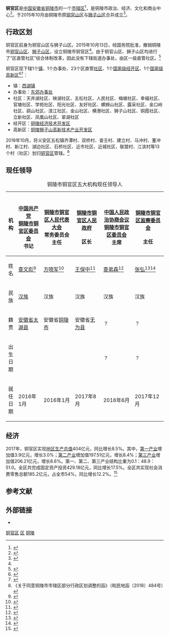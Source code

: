 {{Infobox China County
|county          = 铜官区
|Photo           = File:城区景色 - panoramio.jpg
|imagesize       = 260px
|Photoname       = 
|nickname        = 
|Othername       = 
|Oldname         = 
|nameorigin      = 铜官山
|map             = 
|mapsize         = 
|map_caption     = 
|Belong          = [[安徽省|安徽省]][[铜陵市|铜陵市]]
|Types           = [[市辖区|市辖区]]
|admincode       = 340705
|founded         = 2015年
|neighbor        = 
|seat            = 乌木山社区木鱼山大道666号
|officerTitle    = 区委书记
|officer         = 查文彪
|officerTitle2   = 区长
|officer2        = 王保中
|division        = 2
|town            = 1
|township        = 
|ethnic_township = 
|subdistrict     = 
|coordinate      = 
|area_total      = 98.1
|census yr       = 
|population_total= 
|Housepop        = 36.4万人
|Repop           = 41.2万人
|population_density= 
|GDP             = 
|GDPPC           = 
|GDP as of       = 
|post code       = 244000
|phone code      = 562
|carlicense      = 皖G
|web             = http://www.tltg.gov.cn/
|web_title       = 铜陵市铜官区人民政府
|footnotes       = 
}}
'''铜官区'''是[[中华人民共和国|中国]][[安徽省|安徽省]][[铜陵市|铜陵市]]的一个[[市辖区|市辖区]]<ref>{{PRC admin/ref sgc|{{PRC admin/parent|34/07/05/000/000}}}}</ref>，是铜陵市政治、经济、文化和商业中心<ref>{{Cite web|url=http://www.tltg.gov.cn/2654033.html|title=铜官区情|accessdate=2018-08-12|author=|date=|work=www.tltg.gov.cn|publisher=铜陵市铜官区人民政府|archive-url=https://web.archive.org/web/20180812115256/http://www.tltg.gov.cn/2654033.html|archive-date=2018-08-12|dead-url=yes}}</ref>。于2015年10月由铜陵市原[[铜官山区|铜官山区]]与[[狮子山区|狮子山区]]合并成立<ref name=":0">{{Cite web|url=http://xzqh.mca.gov.cn/description?dcpid=2015|title=中华人民共和国二〇一五年县级以上行政区划变更情况|accessdate=2018-08-12|author=|date=|work=xzqh.mca.gov.cn|publisher=[[中华人民共和国民政部|中华人民共和国民政部]]|archive-date=2020-07-20|archive-url=https://web.archive.org/web/20200720065701/http://xzqh.mca.gov.cn/description?dcpid=2015|dead-url=no}}</ref>。

== 行政区划 ==
铜官区前身为铜官山区与狮子山区。2015年10月13日，经国务院批准，撤销铜陵市[[铜官山区|铜官山区]]、[[狮子山区|狮子山区]]，设立铜陵市铜官区<ref name=":0" />。由于铜官山区、狮子山区均进行了“区直管社区”综合体制改革，因此没有下辖街道办事处，由区一级直管社区。<ref>{{Cite news|url=http://ah.anhuinews.com/system/2011/07/16/004248362.shtml|title=狮子山区五大社区昨挂牌 铜陵街道办成为历史|author=|date=2011-07-15|work=中安在线-新安晚报|accessdate=2018-08-12|archive-url=https://web.archive.org/web/20110814152510/http://ah.anhuinews.com/system/2011/07/16/004248362.shtml|archive-date=2011-08-14|dead-url=yes}}</ref>

铜官区现下辖1个[[行政建制镇|镇]]、1个办事处、23个区直管[[社区|社区]]、1个[[国家级经济技术开发区|国家级经开区]]、1个[[国家级高新技术产业开发区|国家级高新区]]<ref>{{Cite web|url=http://www.stats.gov.cn/tjsj/tjbz/tjyqhdmhcxhfdm/2017/34/07/340705.html|title=2017年统计用区划代码：铜官区|accessdate=2018-08-12|author=|date=|work=www.stats.gov.cn|publisher=[[中华人民共和国国家统计局|中华人民共和国国家统计局]]|archive-date=2018-08-12|archive-url=https://web.archive.org/web/20180812083108/http://www.stats.gov.cn/tjsj/tjbz/tjyqhdmhcxhfdm/2017/34/07/340705.html|dead-url=no}}</ref><ref>{{Cite web|url=http://www.tltg.gov.cn/2654029.html|title=行政区划|accessdate=2018-08-12|author=|date=|work=www.tltg.gov.cn|publisher=铜陵市铜官区人民政府|archive-url=https://web.archive.org/web/20180812115339/http://www.tltg.gov.cn/2654029.html|archive-date=2018-08-12|dead-url=yes}}</ref>：

*镇：[[西湖镇_(铜陵市)|西湖镇]]
*办事处：[[东郊办事处|东郊办事处]]
*社区：天井湖社区、映湖社区、五松社区、人民社区、梅塘社区、幸福社区、官塘社区、学苑社区、阳光社区、友好社区、螺蛳山社区、露采社区、金口岭社区、鹞山社区、滨江社区、金山社区、横港社区、狮子山社区、铜霞社区、立新社区、凤凰山社区、翠湖社区
*经开区：[[铜陵经济技术开发区|铜陵经济技术开发区]] 
*高新区：[[铜陵狮子山高新技术产业开发区|铜陵狮子山高新技术产业开发区]]

2018年10月，将义安区五松镇齐潭村、双桥村、查壬村、建立村、马冲村、董冲村、新江村、湖边社区、石桥社区、近市社区、近城社区、联盟村、江滨村等13个村（社区）划归[[铜官区|铜官区]]管辖。<ref>《关于同意铜陵市市辖区部分行政区划调整的函》（皖民地函〔2018〕484号）</ref>

== 现任领导 ==
{| class="wikitable" style="margin:1em auto 1em auto; text-align:center"
|+ 铜陵市铜官区五大机构现任领导人
|-
! 机构
! style="width:16%" |{{CPC/logo|25}}<br>[[中国共产党铜陵市铜官区委员会|中国共产党<br>铜陵市铜官区委员会]]<br>书记
! style="width:20%" |{{中国国徽|25}}<br>[[铜陵市铜官区人民代表大会|铜陵市铜官区人民代表大会]]<br>常务委员会<br>主任
! style="width:18%" |{{中国国徽|25}}<br>[[铜陵市铜官区人民政府|铜陵市铜官区人民政府]]<br><br>区长
! style="width:20%" |{{CPPCC logo|25}}<br>[[中国人民政治协商会议铜陵市铜官区委员会|中国人民政治协商会议<br>铜陵市铜官区委员会]]<br>主席
! style="width:20%" |{{中国国徽|25}}<br>[[铜陵市铜官区监察委员会|铜陵市铜官区监察委员会]]<br><br>主任
|-
! 姓名
| [[查文彪|查文彪]]<ref>{{cite news |title=中国共产党铜官区第一次代表大会胜利闭幕 |url=http://www.tlbts.com/news/2016-05/30/cms65186article.shtml |accessdate=2018-08-12 |work=铜陵新闻 |date=2016-05-30 |archive-url=https://web.archive.org/web/20180827144016/http://www.tlbts.com/news/2016-05/30/cms65186article.shtml |archive-date=2018-08-27 |dead-url=yes }}</ref>
| [[方晓军|方晓军]]<ref>{{cite web |title=领导详情 - 方晓军 |url=http://www.tltg.gov.cn/content/column/2655573?liId=2767807 |publisher=铜陵市铜官区人民政府 |accessdate=2018-08-27 |archive-url=https://web.archive.org/web/20180827142400/http://www.tltg.gov.cn/content/column/2655573?liId=2767807 |archive-date=2018-08-27 |dead-url=yes }}</ref>
| [[王保中|王保中]]<ref>{{cite web |title=领导详情 - 王保中 |url=http://www.tltg.gov.cn/content/column/2655573?liId=2802877 |publisher=铜陵市铜官区人民政府 |accessdate=2018-08-27 |archive-url=https://web.archive.org/web/20180827142402/http://www.tltg.gov.cn/content/column/2655573?liId=2802877 |archive-date=2018-08-27 |dead-url=yes }}</ref>
| [[查弟森|查弟森]]<ref>{{cite web |title=领导详情 - 查弟森 |url=http://www.tltg.gov.cn/content/column/2655573?liId=2796478 |publisher=铜陵市铜官区人民政府 |accessdate=2018-08-27 |archive-url=https://web.archive.org/web/20180827142417/http://www.tltg.gov.cn/content/column/2655573?liId=2796478 |archive-date=2018-08-27 |dead-url=yes }}</ref>
| [[张弘_(安徽)|张弘]]<ref>{{cite web |title=领导详情 - 张弘 |url=http://www.tltg.gov.cn/content/column/2655573?liId=2970666 |publisher=铜陵市铜官区人民政府 |accessdate=2018-08-27 |archive-url=https://web.archive.org/web/20190701185423/http://www.tltg.gov.cn/content/column/2655573?liId=2970666 |archive-date=2019-07-01 |dead-url=yes }}</ref><ref>{{cite news |title=区委常委、纪委书记、监委主任张弘走访慰问困难党员并督查阳光社区届选举工作 |url=http://www.tgsqjjjc.gov.cn/article.php?MsgId=478832 |accessdate=2018-08-27 |work=铜官区纪检监察网 |date=2018-07-06 |archive-url=https://web.archive.org/web/20180827174046/http://www.tgsqjjjc.gov.cn/article.php?MsgId=478832 |archive-date=2018-08-27 |dead-url=yes }}</ref>
|-
! 民族
| [[汉族|汉族]] || 汉族 || 汉族 || 汉族 || 汉族 
|-
! 籍贯
| [[安徽省|安徽省]][[太湖县|太湖县]] ||  安徽省[[铜陵市|铜陵市]] || 安徽省[[无为县|无为县]] || ？ ||  ？
|-
! 出生日期
| {{Birth year and age|1968|08}} || {{Birth year and age|1964|06}} || {{Birth year and age|1971|07}} || ？ ||  ？
|-
! 就任日期
| 2016年1月 || 2016年1月 || 2017年8月 || 2016年6月 || 2017年12月
|}

== 经济 ==
2017年，铜官区实现[[地区生产总值|地区生产总值]]404亿元，同比增长8.5%。其中，[[第一产业|第一产业]]增加值3.9亿元，增长3.0%；[[第二产业|第二产业]]增加值197.51亿元，增长8.4%；[[第三产业|第三产业]]增加值206.21亿元，增长8.6%。第一、第二、第三产业结构比重为0.1：48.9：51.0。全区共完成固定资产投资429.18亿元，同比增长17.5%。全区共实现社会消费零售总额185.2亿元，占全市54%，同比增长12.2%。<ref>{{Cite web|url=http://zwgk.tl.gov.cn/web/display.aspx?id=403842|title=铜官区2017年国民经济和社会发展统计公报|accessdate=2018-08-12|author=铜官区政府(办公室)|date=|last=|work=zwgk.tl.gov.cn|publisher=铜陵市政府信息公开网|language=zh-cn|archive-url=https://web.archive.org/web/20180812115121/http://zwgk.tl.gov.cn/web/display.aspx?id=403842|archive-date=2018-08-12|dead-url=yes}}</ref>

== 参考文献 ==
{{Wikisource|国务院关于同意安徽省调整铜陵市六安市安庆市部分行政区划的批复}}
{{reflist}}

== 外部链接 ==
* {{Official website|http://www.tltg.gov.cn/|name=铜陵市铜官区人民政府}}

{{铜官区行政区划}}
{{铜陵市行政区划}}
{{安徽行政区划}}

[[Category:铜官区|]]
[[Category:铜陵区县|区]]
[[Category:安徽市辖区|铜陵]]